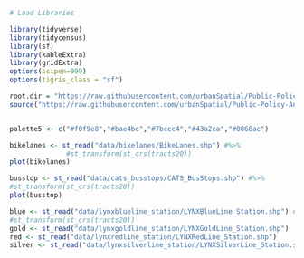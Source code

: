 ```r
# Load Libraries

library(tidyverse)
library(tidycensus)
library(sf)
library(kableExtra)
library(gridExtra)
options(scipen=999)
options(tigris_class = "sf")

root.dir = "https://raw.githubusercontent.com/urbanSpatial/Public-Policy-Analytics-Landing/master/DATA/"
source("https://raw.githubusercontent.com/urbanSpatial/Public-Policy-Analytics-Landing/master/functions.r")


palette5 <- c("#f0f9e8","#bae4bc","#7bccc4","#43a2ca","#0868ac")
```


```r
bikelanes <- st_read("data/bikelanes/BikeLanes.shp") #%>%
              #st_transform(st_crs(tracts20)) 
plot(bikelanes)
```
```r
busstop <- st_read("data/cats_busstops/CATS_BusStops.shp") #%>%
#st_transform(st_crs(tracts20))
plot(busstop)
```
```r
blue <- st_read("data/lynxblueline_station/LYNXBlueLine_Station.shp") #%>%
#st_transform(st_crs(tracts20))
gold <- st_read("data/lynxgoldline_station/LYNXGoldLine_Station.shp")
red <- st_read("data/lynxredline_station/LYNXRedLine_Station.shp")
silver <- st_read("data/lynxsilverline_station/LYNXSilverLine_Station.shp")


```

